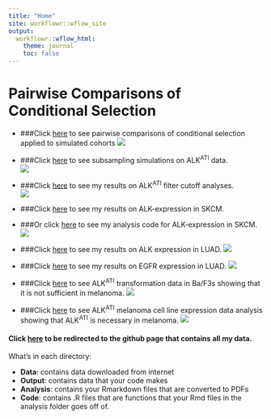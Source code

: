 ---
title: "Home"
site: workflowr::wflow_site
output:
  workflowr::wflow_html:
    theme: journal
    toc: false
---

# **Pairwise Comparisons of Conditional Selection**  

* ###Click [here](pairwise_comparisons_conditional_selection_simulated_cohorts.html) to see pairwise comparisons of conditional selection applied to simulated cohorts
![](assets/atisubsamplingsims.png)


* ###Click [here](alkati_subsampling_simulations.html) to see subsampling simulations on ALK^ATI^ data.  
![](assets/alkati_subsampling_simulations.png)  
  
* ###Click [here](ALKATI_Filter_Cutoff_Analysis.html) to see my results on ALK^ATI^ filter cutoff analyses.  
![](assets/aticutoffs.png)  
  
* ###Click [here](ALK_ExonImbalance_SKCM_Analysis.html) to see my results on ALK-expression in SKCM.  
* ###Or click [here](tcga_skcm_data_parser.html) to see my analysis code for ALK-expression in SKCM.  
![](assets/atiskcmexpression.png)   
* ###Click [here](TCGA_luad_data_parser.html) to see my results on ALK expression in LUAD.
![](assets/atiluadexpression.png)   
  
* ###Click [here](tcga_luad_data_parser_egfr.html) to see my results on EGFR expression in LUAD.
![](assets/egfrluadexpression.png)   
  
* ###Click [here](baf3_alkati_transformations.html) to see ALK^ATI^ transformation data in Ba/F3s showing that it is not sufficient in melanoma.
![](assets/baf3_alkati_transformations.png)   

* ###Click [here](alkati_cell_line_tae684_response.html) to see ALK^ATI^ melanoma cell line expression data analysis showing that ALK^ATI^ is necessary in melanoma.
![](assets/ccle.png)
  
#### Click [here](https://github.com/pritchardlabatpsu/pair_con_select) to be redirected to the github page that contains all my data.  
What’s in each directory:  
  
* __Data__: contains data downloaded from internet  
* __Output__: contains data that your code makes  
* __Analysis__: contains your Rmarkdown files that are converted to PDFs  
* __Code__: contains .R files  that are functions that your Rmd files in the analysis folder goes off of.  
